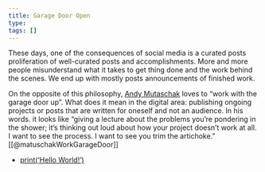 ```yaml
---
title: Garage Door Open
type:
tags: []
---
```


These days, one of the consequences of social media is a curated posts
proliferation of well-curated posts and accomplishments. More and more people
misunderstand what it takes to get thing done and the work behind the scenes.
We end up with mostly posts announcements of finished work.

On the opposite of this philosophy, [Andy Mutaschak](https://andymatuschak.org/)
loves to "work with the garage door up". What does it mean in the digital area:
publishing ongoing projects or posts that are written for oneself and not an
audience. In his words. it looks like "giving a lecture about the problems you’re
pondering in the shower; it’s thinking out loud about how your project doesn’t
work at all. I want to see the process. I want to see you trim the artichoke."
[[@matuschakWorkGarageDoor]]

- [print('Hello World!')](../digital-garden/hello-world/index.qmd)
